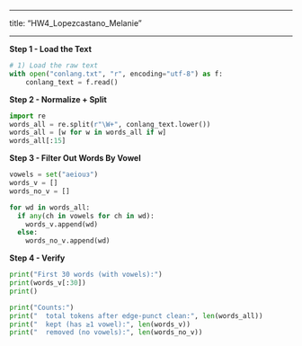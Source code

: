 ------------------------------------------------------------------------

title: "HW4_Lopezcastano_Melanie"

------------------------------------------------------------------------

**Step 1 - Load the Text**

```python
# 1) Load the raw text
with open("conlang.txt", "r", encoding="utf-8") as f:
    conlang_text = f.read()
```

**Step 2 - Normalize + Split**

```python
import re
words_all = re.split(r"\W+", conlang_text.lower())
words_all = [w for w in words_all if w]
words_all[:15]
```

**Step 3 - Filter Out Words By Vowel**

```python
vowels = set("aeiouɜ")
words_v = []
words_no_v = []

for wd in words_all:
  if any(ch in vowels for ch in wd):
    words_v.append(wd)
  else:
    words_no_v.append(wd)
```

**Step 4 - Verify**

```python
print("First 30 words (with vowels):")
print(words_v[:30])
print()

print("Counts:")
print("  total tokens after edge-punct clean:", len(words_all))
print("  kept (has ≥1 vowel):", len(words_v))
print("  removed (no vowels):", len(words_no_v))
```
